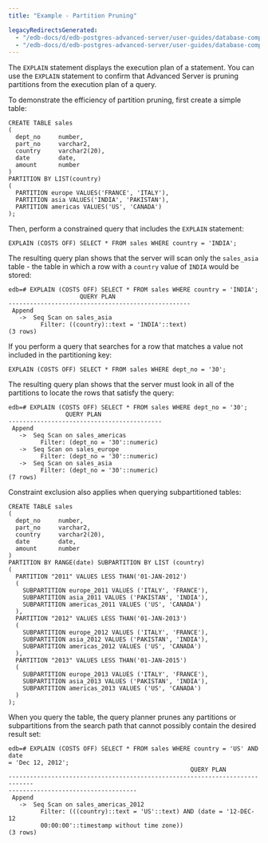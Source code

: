 ```yaml
---
title: "Example - Partition Pruning"

legacyRedirectsGenerated:
  - "/edb-docs/d/edb-postgres-advanced-server/user-guides/database-compatibility-table-partitioning-guide/13/example_partition_pruning.html"
  - "/edb-docs/d/edb-postgres-advanced-server/user-guides/database-compatibility-table-partitioning-guide/latest/example_partition_pruning.html"
---
```


<div id="example_partition_pruning" class="registered_link"></div>

The `EXPLAIN` statement displays the execution plan of a statement. You can use the `EXPLAIN` statement to confirm that Advanced Server is pruning partitions from the execution plan of a query.

To demonstrate the efficiency of partition pruning, first create a simple table:

```text
CREATE TABLE sales
(
  dept_no     number,
  part_no     varchar2,
  country     varchar2(20),
  date        date,
  amount      number
)
PARTITION BY LIST(country)
(
  PARTITION europe VALUES('FRANCE', 'ITALY'),
  PARTITION asia VALUES('INDIA', 'PAKISTAN'),
  PARTITION americas VALUES('US', 'CANADA')
);
```

Then, perform a constrained query that includes the `EXPLAIN` statement:

```text
EXPLAIN (COSTS OFF) SELECT * FROM sales WHERE country = 'INDIA';
```

The resulting query plan shows that the server will scan only the `sales_asia` table - the table in which a row with a `country` value of `INDIA` would be stored:

```text
edb=# EXPLAIN (COSTS OFF) SELECT * FROM sales WHERE country = 'INDIA';
                    QUERY PLAN
---------------------------------------------------
 Append
   ->  Seq Scan on sales_asia
         Filter: ((country)::text = 'INDIA'::text)
(3 rows)
```

If you perform a query that searches for a row that matches a value not included in the partitioning key:

```text
EXPLAIN (COSTS OFF) SELECT * FROM sales WHERE dept_no = '30';
```

The resulting query plan shows that the server must look in all of the partitions to locate the rows that satisfy the query:

```text
edb=# EXPLAIN (COSTS OFF) SELECT * FROM sales WHERE dept_no = '30';
                QUERY PLAN
-------------------------------------------
 Append
   ->  Seq Scan on sales_americas
         Filter: (dept_no = '30'::numeric)
   ->  Seq Scan on sales_europe
         Filter: (dept_no = '30'::numeric)
   ->  Seq Scan on sales_asia
         Filter: (dept_no = '30'::numeric)
(7 rows)
```

Constraint exclusion also applies when querying subpartitioned tables:

```text
CREATE TABLE sales
(
  dept_no     number,
  part_no     varchar2,
  country     varchar2(20),
  date        date,
  amount      number
)
PARTITION BY RANGE(date) SUBPARTITION BY LIST (country)
(
  PARTITION "2011" VALUES LESS THAN('01-JAN-2012')
  (
    SUBPARTITION europe_2011 VALUES ('ITALY', 'FRANCE'),
    SUBPARTITION asia_2011 VALUES ('PAKISTAN', 'INDIA'),
    SUBPARTITION americas_2011 VALUES ('US', 'CANADA')
  ),
  PARTITION "2012" VALUES LESS THAN('01-JAN-2013')
  (
    SUBPARTITION europe_2012 VALUES ('ITALY', 'FRANCE'),
    SUBPARTITION asia_2012 VALUES ('PAKISTAN', 'INDIA'),
    SUBPARTITION americas_2012 VALUES ('US', 'CANADA')
  ),
  PARTITION "2013" VALUES LESS THAN('01-JAN-2015')
  (
    SUBPARTITION europe_2013 VALUES ('ITALY', 'FRANCE'),
    SUBPARTITION asia_2013 VALUES ('PAKISTAN', 'INDIA'),
    SUBPARTITION americas_2013 VALUES ('US', 'CANADA')
  )
);
```

When you query the table, the query planner prunes any partitions or subpartitions from the search path that cannot possibly contain the desired result set:

```text
edb=# EXPLAIN (COSTS OFF) SELECT * FROM sales WHERE country = 'US' AND date
= 'Dec 12, 2012';
                                                   QUERY PLAN
-----------------------------------------------------------------------------
------------------------------------
 Append
   ->  Seq Scan on sales_americas_2012
         Filter: (((country)::text = 'US'::text) AND (date = '12-DEC-12
         00:00:00'::timestamp without time zone))
(3 rows)
```
